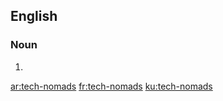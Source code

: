 {{also|technomads}}
==English==

===Noun===
{{head|en|noun plural form}}

# {{plural of|tech-nomad|lang=en}}

[[ar:tech-nomads]]
[[fr:tech-nomads]]
[[ku:tech-nomads]]